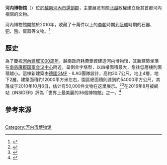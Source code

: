 {{Infobox museum
 |name    = 河內博物館
 |image    = Hanoi Museum 04.JPG
 |map_type= Vietnam
 |location=[[越南|越南]][[河內市|河內市]][[還劍郡|還劍郡]]
 |坐标    = {{Coord|21.0101|N|105.7864|E}}
 |established    = 2010年10月6日
 |president    = Nguyễn Tiến Đà
 |website    = {{URL|baotanghanoi.com.vn}}
}}
'''河内博物馆'''（{{vie|v=Bảo tàng Hà Nội|hn=寶藏河內}}）位於[[越南|越南]][[河內市|河內市]][[還劍郡|還劍郡]]，主要展览有關[[北越|北越]]政權建立後其首都河内相關的文物。

河內博物館開館於2010年，收藏了十萬件以上的[[李朝_(越南)|李朝]]時期到[[阮朝|阮朝]]時期的石器、[[铜|铜]]、[[陶瓷器|陶]]、瓷器等文物。<ref>{{Cite web|url=http://baotanghanoi.com.vn/Default.aspx?tabid=82&IntroId=190&temidclicked=190|title=Giới thiệu|accessdate=2016-09-01|author=|date=|last=|first=|work=baotanghanoi.com.vn|publisher=|archive-url=https://web.archive.org/web/20160912193733/http://baotanghanoi.com.vn/Default.aspx?tabid=82&IntroId=190&temidclicked=190|archive-date=2016-09-12|dead-url=yes}}</ref>

==歷史==
為了慶祝[[河內建城千年慶典|河內建城1000周年]]，越南政府耗費鉅資建造河内博物馆，其新建築坐落在[[南慈廉郡|南慈廉郡]][[越南国家会议中心|国家会议中心]]附近，呈倒金字塔型，以四樓面積最大，愈往低層樓則面積越小。這棟新建築由[[德国|德國]]GMP - ILAG團隊設計，高約30.7公尺，地上4層，地下2層。建築面積約12000平方米左右，園區總面積則達到約54000平方公尺，其落成于2010年10月6日，估计有50,000件文物在这里展示。<ref>{{Cite web|url=http://baotanghanoi.com.vn/Default.aspx?tabid=82&IntroId=186&temidclicked=186|title=Giới thiệu|accessdate=2016-09-01|author=|date=|last=|first=|work=baotanghanoi.com.vn|publisher=|archive-url=https://web.archive.org/web/20160911183923/http://baotanghanoi.com.vn/Default.aspx?tabid=82&IntroId=186&temidclicked=186|archive-date=2016-09-11|dead-url=yes}}</ref><ref>{{Cite news|url=http://vnexpress.net/tin-tuc/thoi-su/sap-mo-cua-bao-tang-ha-noi-voi-50-000-hien-vat-2174942-p2.html|title=Chương trình các hoạt động 10 ngày đại lễ|last=|first=|date=|work=VnExpress|accessdate=2016-09-01|archive-date=2016-12-28|archive-url=https://web.archive.org/web/20161228155938/http://vnexpress.net/tin-tuc/thoi-su/sap-mo-cua-bao-tang-ha-noi-voi-50-000-hien-vat-2174942-p2.html|dead-url=no}}</ref>在2016年8月被網站《INSIDER》評為「世界上最美麗的36個博物館」之一。<ref>{{Cite web|url=http://www.thisisinsider.com/most-beautiful-museum-building-in-the-world-2016-8|title=The 36 most beautiful museums in the world|accessdate=2016-09-01|date=|last=Shamsian|first=Jacob|publisher=|archive-date=2016-08-29|archive-url=https://web.archive.org/web/20160829133122/http://www.thisisinsider.com/most-beautiful-museum-building-in-the-world-2016-8|dead-url=no}}</ref>

== 參考來源 ==
<div class="reflist columns references-column-count references-column-count-2" style="-moz-column-count: 2; -webkit-column-count: 2; column-count: 2; list-style-type: decimal;">
<references /></div>

  [[Category:河内市博物馆|Category:河内市博物馆]]